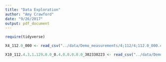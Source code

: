 ```yaml
---
title: "Data Exploration"
author: "Amy Crawford"
date: "9/26/2017"
output: pdf_document
---
```


```r
require(tidyverse)

X4_112.0_000 <- read_csv("../data/Demo_measurements/4;112/4;112.0_000.csv")

X10_112.4.3.1.129.0.0_0.4.0.0.0.0.0_302330223 <- read_csv("../data/Demo_measurements/10;112/10;112.4.3.1.129.0.0-0.4.0.0.0.0.0_302330223.csv")
```
